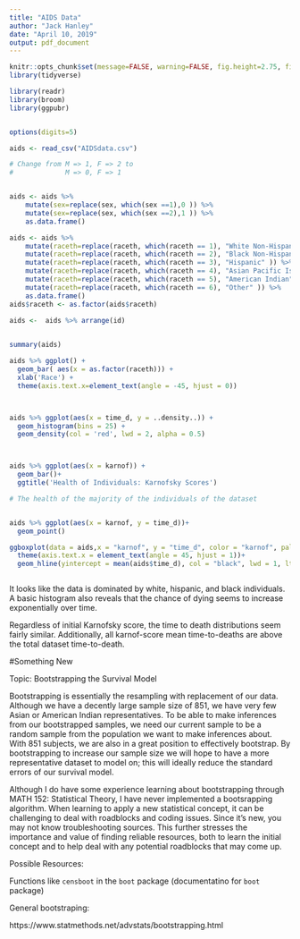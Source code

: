 ---
title: "AIDS Data"
author: "Jack Hanley"
date: "April 10, 2019"
output: pdf_document
---

```{r setup, include=FALSE}
knitr::opts_chunk$set(message=FALSE, warning=FALSE, fig.height=2.75, fig.width=4.5, fig.align = "center")
library(tidyverse)

library(readr)
library(broom)
library(ggpubr)


options(digits=5)
```


```{r Data Input, include = F, }

aids <- read_csv("AIDSdata.csv")

# Change from M => 1, F => 2 to 
#             M => 0, F => 1


aids <- aids %>%
    mutate(sex=replace(sex, which(sex ==1),0 )) %>%
    mutate(sex=replace(sex, which(sex ==2),1 )) %>%
    as.data.frame()

aids <- aids %>%
    mutate(raceth=replace(raceth, which(raceth == 1), "White Non-Hispanic" )) %>%
    mutate(raceth=replace(raceth, which(raceth == 2), "Black Non-Hispanic" )) %>%
    mutate(raceth=replace(raceth, which(raceth == 3), "Hispanic" )) %>%
    mutate(raceth=replace(raceth, which(raceth == 4), "Asian Pacific Islander" )) %>%
    mutate(raceth=replace(raceth, which(raceth == 5), "American Indian" )) %>%
    mutate(raceth=replace(raceth, which(raceth == 6), "Other" )) %>%
    as.data.frame()
aids$raceth <- as.factor(aids$raceth)

aids <-  aids %>% arrange(id)
  

```

```{r Exploratory Data Analysis}

summary(aids)

aids %>% ggplot() +
  geom_bar( aes(x = as.factor(raceth))) +
  xlab('Race') +
  theme(axis.text.x=element_text(angle = -45, hjust = 0))



aids %>% ggplot(aes(x = time_d, y = ..density..)) +
  geom_histogram(bins = 25) +
  geom_density(col = 'red', lwd = 2, alpha = 0.5)



aids %>% ggplot(aes(x = karnof)) +
  geom_bar()+
  ggtitle('Health of Individuals: Karnofsky Scores')

# The health of the majority of the individuals of the dataset


aids %>% ggplot(aes(x = karnof, y = time_d))+
  geom_point()

ggboxplot(data = aids,x = "karnof", y = "time_d", color = "karnof", palette = c("red","blue", "darkgreen", "orange"),  xlab = "", ylab = "Time to Death") +
  theme(axis.text.x = element_text(angle = 45, hjust = 1))+
  geom_hline(yintercept = mean(aids$time_d), col = "black", lwd = 1, lty = 'dashed') # dashed line is man time-to-death



```

It looks like the data is dominated by white, hispanic, and black individuals.
A basic histogram also reveals that the chance of dying seems to increase
exponentially over time.

Regardless of initial Karnofsky score, the time to death distributions seem fairly similar.
Additionally, all karnof-score mean time-to-deaths are above the total dataset time-to-death.

#Something New

Topic: Bootstrapping the Survival Model

Bootstrapping is essentially the resampling with replacement of our data. Although we have a decently large sample size of 851, we have very few Asian or American Indian representatives. To be able to make inferences from our bootstrapped samples, we need our current sample to be a random sample from the population we want to make inferences about. With 851 subjects, we are also in a great position to effectively bootstrap. By bootstrapping to increase our sample size we will hope to have a more representative dataset to model on; this will ideally reduce the standard errors of our survival model. 

Although I do have some experience learning about bootstrapping through MATH 152: Statistical Theory, I have never implemented a bootsrapping algorithm. When learning to apply a new statistical concept, it can be challenging to deal with roadblocks and coding issues. Since it's new, you may not know troubleshooting sources. This further stresses the importance and value of finding reliable resources, both to learn the initial concept and to help deal with any potential roadblocks that may come up.

Possible Resources:

Functions like `censboot` in the `boot` package (documentatino for `boot` package)

General bootstraping:

https://www.statmethods.net/advstats/bootstrapping.html



